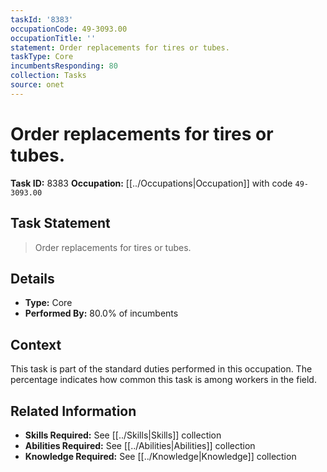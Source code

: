 ```yaml
---
taskId: '8383'
occupationCode: 49-3093.00
occupationTitle: ''
statement: Order replacements for tires or tubes.
taskType: Core
incumbentsResponding: 80
collection: Tasks
source: onet
---
```

# Order replacements for tires or tubes.

**Task ID:** 8383
**Occupation:** [[../Occupations|Occupation]] with code `49-3093.00`

## Task Statement

> Order replacements for tires or tubes.

## Details

- **Type:** Core
- **Performed By:** 80.0% of incumbents

## Context

This task is part of the standard duties performed in this occupation. The percentage indicates how common this task is among workers in the field.

## Related Information

- **Skills Required:** See [[../Skills|Skills]] collection
- **Abilities Required:** See [[../Abilities|Abilities]] collection
- **Knowledge Required:** See [[../Knowledge|Knowledge]] collection

